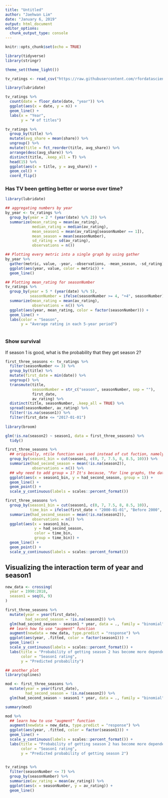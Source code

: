 ```yaml
---
title: "Untitled"
author: "Jaehwan Lim"
date: "January 6, 2019"
output: html_document
editor_options: 
  chunk_output_type: console
---
```


```r
knitr::opts_chunk$set(echo = TRUE)

library(tidyverse)
library(stringr)

theme_set(theme_light())

tv_ratings <- read_csv("https://raw.githubusercontent.com/rfordatascience/tidytuesday/9749b0ef5c5f6690df98fb5bdbbec57e01c35bd5/data/2019/2019-01-08/IMDb_Economist_tv_ratings.csv")

```

```r
library(lubridate)

tv_ratings %>% 
  count(date = floor_date(date, "year")) %>% 
  ggplot(aes(x = date, y = n)) +
  geom_line() + 
  labs(x = "Year", 
       y = "# of titles")

tv_ratings %>% 
  group_by(title) %>% 
  mutate(avg_share = mean(share)) %>% 
  ungroup() %>% 
  mutate(title = fct_reorder(title, avg_share)) %>% 
  arrange(desc(avg_share)) %>% 
  distinct(title, .keep_all = T) %>% 
  head(15) %>% 
  ggplot(aes(x = title, y = avg_share)) + 
  geom_col() + 
  coord_flip()
```

### Has TV been getting better or worse over time? 

```r
library(lubridate)

## aggregating numbers by year
by_year <- tv_ratings %>% 
  group_by(year = 2 * (year(date) %/% 2)) %>% 
  summarize(mean_rating = mean(av_rating), 
            median_rating = median(av_rating),
            mean_season1 = mean(av_rating[seasonNumber == 1]), 
            mean_season = mean(seasonNumber),
            sd_rating = sd(av_rating), 
            observations = n()) 

## Plotting every metric into a single graph by using gather
by_year %>% 
  gather(metric, value, -year, -observations, -mean_season, -sd_rating) %>% 
  ggplot(aes(year, value, color = metric)) +
  geom_line() 

## Plotting mean_rating for seasonNumber
tv_ratings %>% 
  group_by(year = 5 * (year(date) %/% 5), 
           seasonNumber = ifelse(seasonNumber >= 4, "+4", seasonNumber)) %>%
  summarize(mean_rating = mean(av_rating), 
            observations = n()) %>% 
  ggplot(aes(year, mean_rating, color = factor(seasonNumber))) +
  geom_line() + 
  labs(color = "Season", 
       y = "Average rating in each 5-year period")



```

### Show survival
If season 1 is good, what is the probability that they get season 2?

```r
first_three_seasons <- tv_ratings %>% 
  filter(seasonNumber <= 3) %>% 
  group_by(title) %>% 
  mutate(first_date = min(date)) %>% 
  ungroup() %>% 
  transmute(title, 
            seasonNumber = str_c("season", seasonNumber, sep = ""), 
            first_date,
            av_rating) %>% 
  distinct(title, seasonNumber, .keep_all = TRUE) %>% 
  spread(seasonNumber, av_rating) %>% 
  filter(!is.na(season1)) %>% 
  filter(first_date <= "2017-01-01")
  
library(broom)

glm(!is.na(season2) ~ season1, data = first_three_seasons) %>% 
  tidy()

```

```r
first_three_seasons %>% 
  ## originally, ntile function was used instead of cut fuction, namely, group_by(ntile(season1, 5))
  group_by(season1_bin = cut(season1, c(0, 7, 7.5, 8, 8.5, 10))) %>% 
  summarize(had_second_season = mean(!is.na(season2)), 
            observations = n()) %>% 
  ## why need to add group = 1? It's because, "For line graphs, the data points must be grouped so that it knows which points to connect. In this case, it is simple -- all points should be connected, so group=1. When more variables are used and multiple lines are drawn, the grouping for lines is usually done by variable."
  ggplot(aes(x = season1_bin, y = had_second_season, group = 1)) +
  geom_line() +
  geom_point() +
  scale_y_continuous(labels = scales::percent_format())

first_three_seasons %>% 
  group_by(season1_bin = cut(season1, c(0, 7, 7.5, 8, 8.5, 10)), 
           time_bin = ifelse(first_date < "2000-01-01", "Before 2000", "After 2000")) %>% 
  summarize(had_second_season = mean(!is.na(season2)), 
            observations = n()) %>% 
  ggplot(aes(x = season1_bin, 
             y = had_second_season, 
             color = time_bin, 
             group = time_bin)) +
  geom_line() +
  geom_point() +
  scale_y_continuous(labels = scales::percent_format())

```

## Visualizing the interaction term of year and season1

```r


new_data <- crossing(
  year = 1990:2018, 
  season1 = seq(6, 9)
)

first_three_seasons %>% 
  mutate(year = year(first_date), 
         had_second_season = !is.na(season2)) %>% 
  glm(had_second_season ~ season1 * year, data = ., family = "binomial") %>% 
  ## learn how to use "augment" function
  augment(newdata = new_data, type.predict = "response") %>% 
  ggplot(aes(year, .fitted, color = factor(season1))) +
  geom_line() + 
  scale_y_continuous(labels = scales::percent_format()) + 
  labs(title = "Probability of getting season 2 has become more dependent on the ratings of season 1", 
       color = "Season1 rating", 
       y = "Predicted probability")

## another plot 
library(splines)

mod <- first_three_seasons %>% 
  mutate(year = year(first_date), 
         had_second_season = !is.na(season2)) %>% 
  glm(had_second_season ~ season1 * year, data = ., family = "binomial") 

summary(mod) 

mod %>% 
  ## learn how to use "augment" function
  augment(newdata = new_data, type.predict = "response") %>% 
  ggplot(aes(year, .fitted, color = factor(season1))) +
  geom_line() + 
  scale_y_continuous(labels = scales::percent_format()) + 
  labs(title = "Probability of getting season 2 has become more dependent on the ratings of season 1", 
       color = "Season1 rating", 
       y = "Predicted probability of getting season 2")
  
```

```r
tv_ratings %>%
  filter(seasonNumber <= 7) %>% 
  group_by(seasonNumber) %>% 
  summarize(av_rating = mean(av_rating)) %>% 
  ggplot(aes(x = seasonNumber, y = av_rating)) +
  geom_line()


```

